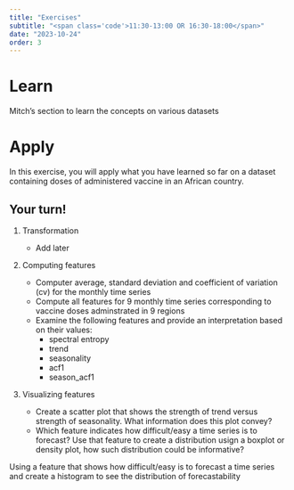 ```yaml
---
title: "Exercises"
subtitle: "<span class='code'>11:30-13:00 OR 16:30-18:00</span>"
date: "2023-10-24"
order: 3
---
```


# Learn

Mitch's section to learn the concepts on various datasets

# Apply

In this exercise, you will apply what you have learned so far on a dataset containing doses of administered vaccine in an African country.

::: {.callout-caution}
## Your turn!
1. Transformation

    - Add later
    
2. Computing features

    - Computer average, standard deviation and coefficient of variation (cv) for the monthly time series 
    - Compute all features for 9 monthly time series corresponding to vaccine doses adminstrated in 9 regions
    - Examine the following features and provide an interpretation based on their values:
      - spectral entropy
      - trend
      - seasonality
      - acf1
      - season_acf1
  
3. Visualizing features

    - Create a scatter plot that shows the strength of trend versus strength of seasonality. What information does this plot convey?
    - Which feature indicates how difficult/easy a time series is to forecast? Use that feature to create a distribution usign a boxplot or density plot, how such distribution could be informative?
:::

Using a feature that shows how difficult/easy is to forecast a time series and create a histogram to see the distribution of forecastability